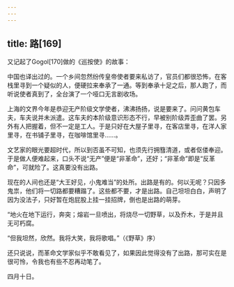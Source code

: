 ```yaml
---
---
---
```

title: 路[169]
---




又记起了Gogol[170]做的《巡按使》的故事：

中国也译出过的。一个乡间忽然纷传皇帝使者要来私访了，官员们都很恐怖，在客栈里寻到一个疑似的人，便硬拉来奉承了一通。等到奉承十足之后，那人跑了，而听说使者真到了，全台演了一个哑口无言剧收场。

上海的文界今年是恭迎无产阶级文学使者，沸沸扬扬，说是要来了。问问黄包车夫，车夫说并未派遣。这车夫的本阶级意识形态不行，早被别阶级弄歪曲了罢。另外有人把握着，但不一定是工人。于是只好在大屋子里寻，在客店里寻，在洋人家里寻，在书铺子里寻，在咖啡馆里寻……。

文艺家的眼光要超时代，所以到否虽不可知，也须先行拥篲清道，或者伛偻奉迎。于是做人便难起来，口头不说“无产”便是“非革命”，还好；“非革命”即是“反革命”，可就险了。这真要没有出路。

现在的人间也还是“大王好见，小鬼难当”的处所。出路是有的。何以无呢？只因多鬼祟，他们将一切路都要糟蹋了。这些都不要，才是出路。自己坦坦白白，声明了因为没法子，只好暂在炮屁股上挂一挂招牌，倒也是出路的萌芽。

“地火在地下运行，奔突；熔岩一旦喷出，将烧尽一切野草，以及乔木，于是并且无可朽腐。

“但我坦然，欣然。我将大笑，我将歌唱。”（《野草》序）

还只说说，而革命文学家似乎不敢看见了，如果因此觉得没有了出路，那可实在是很可怜，令我也有些不忍再动笔了。

四月十日。